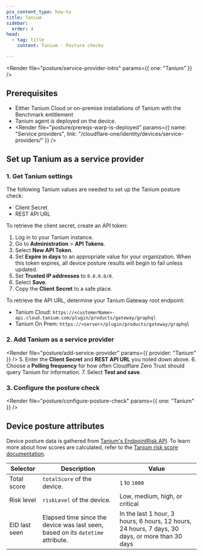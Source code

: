 ```yaml
---
pcx_content_type: how-to
title: Tanium
sidebar:
  order: 4
head:
  - tag: title
    content: Tanium - Posture checks

---
```



<Render file="posture/service-provider-intro" params={{ one: "Tanium" }} />

## Prerequisites

* Either Tanium Cloud or on-premise installations of Tanium with the Benchmark entitlement
* Tanium agent is deployed on the device.
* <Render file="posture/prereqs-warp-is-deployed" params={{ name: "Service providers", link: "/cloudflare-one/identity/devices/service-providers/" }} />

## Set up Tanium as a service provider

### 1. Get Tanium settings

The following Tanium values are needed to set up the Tanium posture check:

* Client Secret
* REST API URL

To retrieve the client secret, create an API token:

1. Log in to your Tanium instance.
2. Go to **Administration** > **API Tokens**.
3. Select **New API Token**.
4. Set **Expire in days** to an appropriate value for your organization. When this token expires, all device posture results will begin to fail unless updated.
5. Set **Trusted IP addresses** to `0.0.0.0/0`.
6. Select **Save**.
7. Copy the **Client Secret** to a safe place.

To retrieve the API URL, determine your Tanium Gateway root endpoint:

* Tanium Cloud: `https://<customerName>-api.cloud.tanium.com/plugin/products/gateway/graphql`
* Tanium On Prem: `https://<server>/plugin/products/gateway/graphql`

### 2. Add Tanium as a service provider

<Render file="posture/add-service-provider" params={{ provider: "Tanium" }} />
5. Enter the **Client Secret** and **REST API URL** you noted down above.
6. Choose a **Polling frequency** for how often Cloudflare Zero Trust should query Tanium for information.
7. Select **Test and save**.

### 3. Configure the posture check

<Render file="posture/configure-posture-check" params={{ one: "Tanium" }} />

## Device posture attributes

Device posture data is gathered from [Tanium's EndpointRisk API](https://developer.tanium.com/site/global/apis/graphql/spectaql/index.gsp#definition-EndpointRisk). To learn more about how scores are calculated, refer to the [Tanium risk score documentation](https://help.tanium.com/bundle/ug_benchmark_cloud/page/benchmark/risk_score.html).

| Selector    | Description   | Value |
| ----------- | ------ | --- |
| Total score | `totalScore` of the device. |  `1` to `1000` |
| Risk level | `riskLevel` of the device. | Low, medium, high, or critical |
| EID last seen | Elapsed time since the device was last seen, based on its `datetime` attribute. | In the last 1 hour, 3 hours, 6 hours, 12 hours, 24 hours, 7 days, 30 days, or more than 30 days |